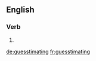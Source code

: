 ==English==

===Verb===
{{head|en|present participle}}

# {{present participle of|guesstimate|lang=en|nocat=1}}

[[de:guesstimating]]
[[fr:guesstimating]]